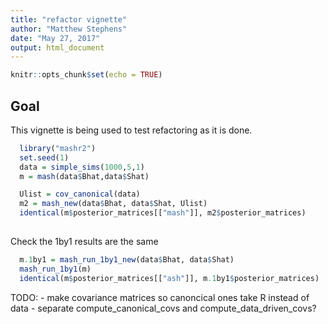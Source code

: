 ```yaml
---
title: "refactor vignette"
author: "Matthew Stephens"
date: "May 27, 2017"
output: html_document
---
```


```r
knitr::opts_chunk$set(echo = TRUE)
```

## Goal

This vignette is being used to test refactoring as it is done.

```r
  library("mashr2")
  set.seed(1)
  data = simple_sims(1000,5,1)
  m = mash(data$Bhat,data$Shat)
```

```r
  Ulist = cov_canonical(data)
  m2 = mash_new(data$Bhat, data$Shat, Ulist)
  identical(m$posterior_matrices[["mash"]], m2$posterior_matrices)
  
```

  
Check the 1by1 results are the same
```r
  m.1by1 = mash_run_1by1_new(data$Bhat, data$Shat)
  mash_run_1by1(m)
  identical(m$posterior_matrices[["ash"]], m.1by1$posterior_matrices)
```

TODO:
- make covariance matrices so canoncical ones take R instead of data
- separate compute_canonical_covs and compute_data_driven_covs?
